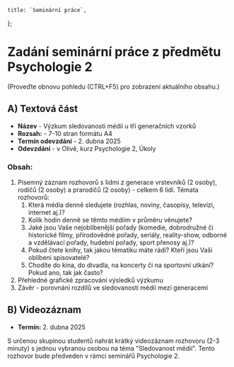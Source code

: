 
    title: `Seminární práce`,
};

# Zadání seminární práce z předmětu Psychologie 2

(Proveďte obnovu pohledu (CTRL+F5) pro zobrazení aktuálního obsahu.)

## A) Textová část

- **Název** - Výzkum sledovanosti médií u tří generačních vzorků
- **Rozsah:** - 7-10 stran formátu A4
- **Termín odevzdání** - 2. dubna 2025
- **Odevzdání** - <Link href="https://oliva.uhk.cz">v Olivě</Link>, kurz Psychologie 2, Úkoly

### Obsah:

1. Písemný záznam rozhovorů s lidmi z generace vrstevníků (2 osoby), rodičů (2 osoby) a prarodičů (2 osoby) - celkem 6 lidí. Témata rozhovorů:
    1. Která média denně sledujete (rozhlas, noviny, časopisy, televizi, internet aj.)?
    2. Kolik hodin denně se těmto médiím v průměru věnujete?
    3. Jaké jsou Vaše nejoblíbenější pořady (komedie, dobrodružné či historické filmy, přírodovědné pořady, seriály, reality-show, odborné a vzdělávací pořady, hudební pořady, sport přenosy aj.)?
    4. Pokud čtete knihy, tak jakou tématiku máte rádi? Kteří jsou Vaši oblíbení spisovatelé?
    5. Chodíte do kina, do divadla, na koncerty či na sportovní utkání? Pokud ano, tak jak často?
2. Přehledné grafické zpracování výsledků výzkumu
3. Závěr - porovnání rozdílů ve sledovanosti médií mezi generacemi

## B) Videozáznam

- **Termín:** 2. dubna 2025

S určenou skupinou studentů nahrát krátký videozáznam rozhovoru (2-3 minuty) s jednou vybranou osobou na téma "Sledovanost médií".
Tento rozhovor bude předveden v rámci seminářů Psychologie 2.